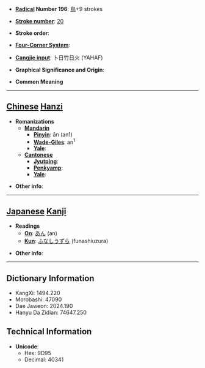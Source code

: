 * '''[[Wiktionary:Chinese radical index| Radical]] Number 196''': [[Wiktionary:Chinese radical index 鳥|鳥]]+9 strokes

* '''[[Wiktionary:Chinese total strokes index|Stroke number]]''': [[Wiktionary:Chinese total strokes index 20|20]]

* '''Stroke order''': 

* '''[[Wiktionary:Chinese four corner index|Four-Corner System]]''': 

* '''[[Wiktionary:Chinese Cangjie index|Cangjie input]]''': 卜日竹日火 (YAHAF)

* '''Graphical Significance and Origin''': 

* '''Common Meaning'''

----

== [[Chinese]] [[Hanzi]] ==

* '''Romanizations'''
** '''[[Mandarin]]'''
*** '''[[Pinyin]]''': ān (an1)
*** '''[[Wade-Giles]]''': an<sup>1</sup>
*** '''[[Yale]]''': 
** '''[[Cantonese]]'''
*** '''[[Jyutping]]''':
*** '''[[Penkyamp]]''': 
*** '''[[Yale]]''': 

* '''Other info''': 

----

== [[Japanese]] [[Kanji]] ==

* '''Readings'''
** '''[[On]]''': [[あん]] (an)
** '''[[Kun]]''': [[ふなしうずら]] (funashiuzura)

* '''Other info''':  

----

== Dictionary Information ==

* KangXi: 1494.220
* Morobashi: 47090
* Dae Jaweon: 2024.190
* Hanyu Da Zidian: 74647.250

== Technical Information ==

* '''Unicode''':
** Hex: 9D95
** Decimal: 40341
